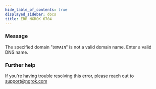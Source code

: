 ```yaml
---
hide_table_of_contents: true
displayed_sidebar: docs
title: ERR_NGROK_6704
---
```


### Message

The specified domain "`DOMAIN`" is not a valid domain name. Enter a valid DNS name.

<ErrorDetails />

### Further help

If you're having trouble resolving this error, please reach out to [support@ngrok.com](mailto:support@ngrok.com?subject=Help%20with%20ERR_NGROK_6704)
